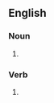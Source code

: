 {{also|wet-nurses|wet nurses}}

==English==

===Noun===
{{head|en|noun form}}

# {{plural of|wetnurse|lang=en}}

===Verb===
{{head|en|verb form}}

# {{en-third-person singular of|wetnurse}}